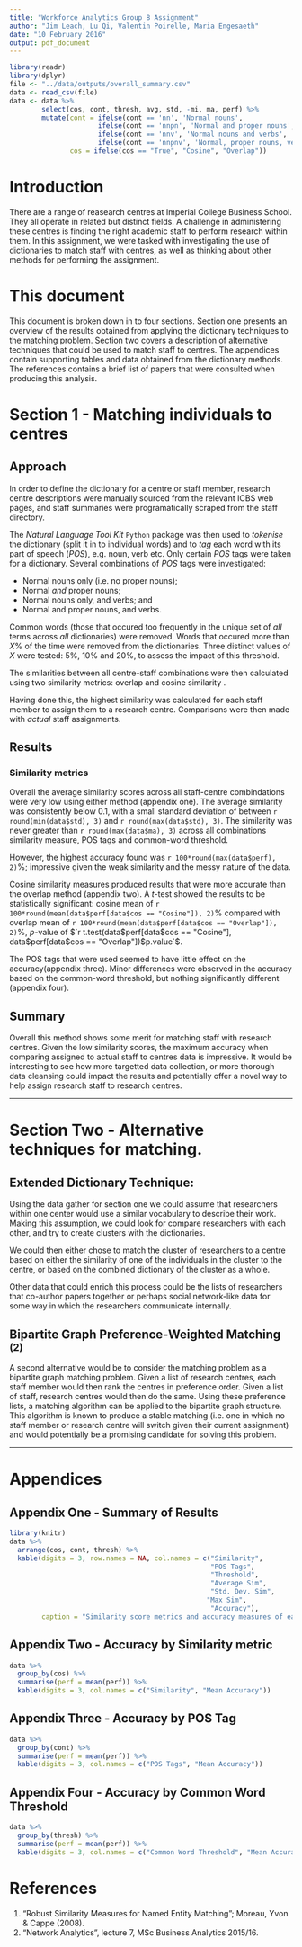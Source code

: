 ```yaml
---
title: "Workforce Analytics Group 8 Assignment"
author: "Jim Leach, Lu Qi, Valentin Poirelle, Maria Engesaeth"
date: "10 February 2016"
output: pdf_document
---
```


```r
library(readr)
library(dplyr)
file <- "../data/outputs/overall_summary.csv"
data <- read_csv(file)
data <- data %>% 
        select(cos, cont, thresh, avg, std, -mi, ma, perf) %>% 
        mutate(cont = ifelse(cont == 'nn', 'Normal nouns',
                      ifelse(cont == 'nnpn', 'Normal and proper nouns',
                      ifelse(cont == 'nnv', 'Normal nouns and verbs',
                      ifelse(cont == 'nnpnv', 'Normal, proper nouns, verbs', 'Error')))),
               cos = ifelse(cos == "True", "Cosine", "Overlap"))
```


# Introduction

There are a range of reasearch centres at Imperial College Business School. They all operate in related but distinct fields. A challenge in administering these centres is finding the right academic staff to perform research within them. In this assignment, we were tasked with investigating the use of dictionaries to match staff with centres, as well as thinking about other methods for performing the assignment. 

# This document

This document is broken down in to four sections. Section one presents an overview of the results obtained from applying the dictionary techniques to the matching problem. Section two covers a description of alternative techniques that could be used to match staff to centres. The appendices contain supporting tables and data obtained from the dictionary methods. The references contains a brief list of papers that were consulted when producing this analysis.

# Section 1 - Matching individuals to centres

## Approach

In order to define the dictionary for a centre or staff member, research centre descriptions were manually sourced from the relevant ICBS web pages, and staff summaries were programatically scraped from the staff directory. 

The _Natural Language Tool Kit_ `Python` package was then used to _tokenise_ the dictionary (split it in to individual words) and to _tag_ each word with its part of speech (_POS_), e.g. noun, verb etc. Only certain _POS_ tags were taken for a dictionary. Several combinations of _POS_ tags were investigated:

* Normal nouns only (i.e. no proper nouns);
* Normal _and_ proper nouns;
* Normal nouns only, and verbs; and
* Normal and proper nouns, and verbs.

Common words (those that occured too frequently in the unique set of _all_ terms across _all_ dictionaries) were removed. Words that occured more than $X$% of the time were removed from the dictionaries. Three distinct values of $X$ were tested: 5%, 10% and 20%, to assess the impact of this threshold.

The similarities between all centre-staff combinations were then calculated using two similarity metrics: overlap \eqref{eq:overlap} and cosine similarity \eqref{eq:cosine}.

\begin{equation} \label{eq:overlap}
Overlap(X, Y) = \dfrac{|X \cap Y|}{|X \cup Y|}
\end{equation}

\begin{equation} \label{eq:cosine}
Similarity = \cos(\theta) = \dfrac{\sum_{i=1}^n A_i B_i}{\sqrt{\sum_{i=1}^n A_i^2} \sqrt{\sum_{i=1}^n B_i^2}}
\end{equation}

Having done this, the highest similarity was calculated for each staff member to assign them to a research centre. Comparisons were then made with _actual_ staff assignments. 

## Results

### Similarity metrics

Overall the average similarity scores across all staff-centre combindations were very low using either method (appendix one). The average similarity was consistently below 0.1, with a small standard deviation of between `r round(min(data$std), 3)` and `r round(max(data$std), 3)`. The similarity was never greater than `r round(max(data$ma), 3)` across all combinations similarity measure, POS tags and common-word threshold.

However, the highest accuracy found was `r 100*round(max(data$perf), 2)`%; impressive given the weak similarity and the messy nature of the data. 

Cosine similarity measures produced results that were more accurate than the overlap method (appendix two). A $t$-test showed the results to be statistically significant: cosine mean of `r 100*round(mean(data$perf[data$cos == "Cosine"]), 2)`% compared with overlap mean of `r 100*round(mean(data$perf[data$cos == "Overlap"]), 2)`%, $p$-value of $`r t.test(data$perf[data$cos == "Cosine"], data$perf[data$cos == "Overlap"])$p.value`$. 

The POS tags that were used seemed to have little effect on the accuracy(appendix three). Minor differences were observed in the accuracy based on the common-word threshold, but nothing significantly different (appendix four).

## Summary

Overall this method shows some merit for matching staff with research centres. Given the low similarity scores, the maximum accuracy when comparing assigned to actual staff to centres data is impressive. It would be interesting to see how more targetted data collection, or more thorough data cleansing could impact the results and potentially offer a novel way to help assign research staff to research centres.

***

# Section Two - Alternative techniques for matching.

## Extended Dictionary Technique:

Using the data gather for section one we could assume that researchers within one center would use a similar vocabulary to describe their work. Making this assumption, we could look for compare researchers with each other, and try to create clusters with the dictionaries.

We could then either chose to match the cluster of researchers to a centre based on either the similarity of one of the individuals in the cluster to the centre, or based on the combined dictionary of the cluster as a whole.

Other data that could enrich this process could be the lists of researchers that co-author papers together or perhaps social network-like data for some way in which the researchers communicate internally.

## Bipartite Graph Preference-Weighted Matching ^(2)^

A second alternative would be to consider the matching problem as a bipartite graph matching problem. Given a list of research centres, each staff member would then rank the centres in preference order. Given a list of staff, research centres would then do the same. Using these preference lists, a matching algorithm can be applied to the bipartite graph structure. This algorithm is known to produce a stable matching (i.e. one in which no staff member or research centre will switch given their current assignment) and would potentially be a promising candidate for solving this problem.

***

\pagebreak

# Appendices

## Appendix One - Summary of Results

```r
library(knitr)
data %>% 
  arrange(cos, cont, thresh) %>% 
  kable(digits = 3, row.names = NA, col.names = c("Similarity",
                                                  "POS Tags",
                                                  "Threshold",
                                                  "Average Sim",
                                                  "Std. Dev. Sim",
                                                 "Max Sim",
                                                  "Accuracy"),
        caption = "Similarity score metrics and accuracy measures of each unique combination of similarity metric, POS tag(s) used and common-word threshold")
```

## Appendix Two - Accuracy by Similarity metric

```r
data %>% 
  group_by(cos) %>% 
  summarise(perf = mean(perf)) %>% 
  kable(digits = 3, col.names = c("Similarity", "Mean Accuracy"))
```
                                                  
## Appendix Three - Accuracy by POS Tag

```r
data %>% 
  group_by(cont) %>% 
  summarise(perf = mean(perf)) %>% 
  kable(digits = 3, col.names = c("POS Tags", "Mean Accuracy"))
```

## Appendix Four - Accuracy by Common Word Threshold

```r
data %>% 
  group_by(thresh) %>% 
  summarise(perf = mean(perf)) %>% 
  kable(digits = 3, col.names = c("Common Word Threshold", "Mean Accuracy"))
```

                                                  
# References                                                  

1. "Robust Similarity Measures for Named Entity Matching"; Moreau, Yvon & Cappe (2008).
2. "Network Analytics", lecture 7, MSc Business Analytics 2015/16.